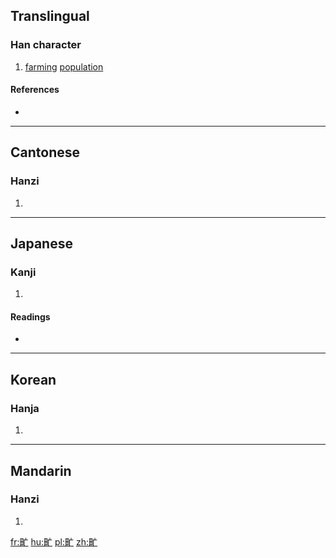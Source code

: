 ==Translingual==

===Han character===
{{Han char|rn=102|rad=田|as=03|sn=8|four=60010|canj=WYV|ids=⿰田亡}}

# [[farming]] [[population]]

====References====
* {{Han ref|kx=0759.120|dkj=21743|dj=1169.120|hdz=42530.150|uh=753F|ud=30015|bh=CD70|bd=52592}}

----

==Cantonese==

===Hanzi===
{{yue-hanzi|jyut=man4|y=man4}}

# {{defn|lang=yue|sort=田03}}

----

==Japanese==

===Kanji===
{{ja-kanji|grade=|rs=田03}}

# {{defn|lang=ja|sort=田03}}

====Readings====
* {{ja-readings|on=[[もう]] (mō), [[みょう]] (myō), [[ぼう]] (bō)|kun=|nanori=}}

----

==Korean==

===Hanja===
{{ko-hanja|hangeul=멍|eumhun=|rv=meong|mr=mŏng|y=meng}}

# {{defn|lang=ko|sort=田03}}

----

==Mandarin==

===Hanzi===
{{cmn-hanzi|pin=[[bì]] ([[bi4]]), [[méng]] ([[meng2]])|wg=pi<sup>4</sup>, meng<sup>2</sup>}}

# {{defn|lang=cmn|sort=田03}}

[[fr:甿]]
[[hu:甿]]
[[pl:甿]]
[[zh:甿]]